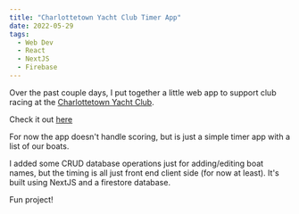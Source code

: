 ```yaml
---
title: "Charlottetown Yacht Club Timer App"
date: 2022-05-29
tags:
  - Web Dev
  - React
  - NextJS
  - Firebase
---
```


Over the past couple days, I put together a little web app to support club racing at the [Charlottetown Yacht Club](http://cyc.pe.ca). 

Check it out [here](http://cyc-timer.herokuapp.com)

For now the app doesn't handle scoring, but is just a simple timer app with a list of our boats. 

I added some CRUD database operations just for adding/editing boat names, but the timing is all just front end client side (for now at least). It's built using NextJS and a firestore database. 

Fun project!
